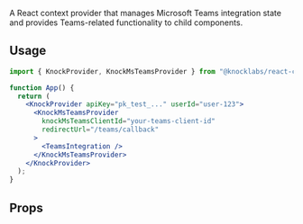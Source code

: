 A React context provider that manages Microsoft Teams integration state and provides Teams-related functionality to child components.

## Usage

```jsx
import { KnockProvider, KnockMsTeamsProvider } from "@knocklabs/react-core";

function App() {
  return (
    <KnockProvider apiKey="pk_test_..." userId="user-123">
      <KnockMsTeamsProvider
        knockMsTeamsClientId="your-teams-client-id"
        redirectUrl="/teams/callback"
      >
        <TeamsIntegration />
      </KnockMsTeamsProvider>
    </KnockProvider>
  );
}
```

## Props

<Attributes>
  <Attribute
    name="knockMsTeamsClientId"
    type="string"
    description="The Microsoft Teams client ID for your Knock Teams integration."
  />
  <Attribute
    name="redirectUrl"
    type="string"
    description="The URL to redirect to after Microsoft Teams authentication."
  />
  <Attribute
    name="children"
    type="ReactNode"
    description="Child components that will have access to the Teams context."
  />
</Attributes>
